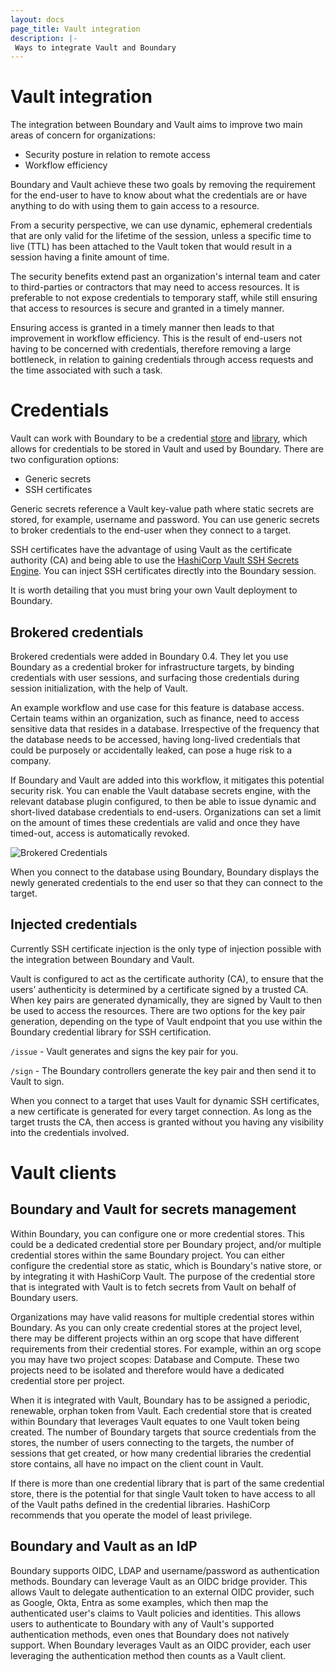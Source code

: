 ```yaml
---
layout: docs
page_title: Vault integration
description: |-
 Ways to integrate Vault and Boundary
---
```


# Vault integration
The integration between Boundary and Vault aims to improve two main areas of concern for organizations:

- Security posture in relation to remote access
- Workflow efficiency

Boundary and Vault achieve these two goals by removing the requirement for the end-user to have to know about what the credentials are or have anything to do with using them to gain access to a resource.

From a security perspective, we can use dynamic, ephemeral credentials that are only valid for the lifetime of the session, unless a specific time to live (TTL) has been attached to the Vault token that would result in a session having a finite amount of time.

The security benefits extend past an organization's internal team and cater to third-parties or contractors that may need to access resources. It is preferable to not expose credentials to temporary staff, while still ensuring that access to resources is secure and granted in a timely manner.

Ensuring access is granted in a timely manner then leads to that improvement in workflow efficiency. This is the result of end-users not having to be concerned with credentials, therefore removing a large bottleneck, in relation to gaining credentials through access requests and the time associated with such a task.

# Credentials
Vault can work with Boundary to be a credential [store](https://developer.hashicorp.com/boundary/docs/concepts/domain-model/credential-stores) and [library](https://developer.hashicorp.com/boundary/docs/concepts/domain-model/credential-libraries), which allows for credentials to be stored in Vault and used by Boundary. There are two configuration options:

- Generic secrets
- SSH certificates

Generic secrets reference a Vault key-value path where static secrets are stored, for example, username and password. You can use generic secrets to broker credentials to the end-user when they connect to a target.

SSH certificates have the advantage of using Vault as the certificate authority (CA) and being able to use the [HashiCorp Vault SSH Secrets Engine](https://developer.hashicorp.com/vault/docs/secrets/ssh). You can inject SSH certificates directly into the Boundary session.

It is worth detailing that you must bring your own Vault deployment to Boundary.

## Brokered credentials

Brokered credentials were added in Boundary 0.4. They let you use Boundary as a credential broker for infrastructure targets, by binding credentials with user sessions, and surfacing those credentials during session initialization, with the help of Vault.

An example workflow and use case for this feature is database access. Certain teams within an organization, such as finance, need to access sensitive data that resides in a database. Irrespective of the frequency that the database needs to be accessed, having long-lived credentials that could be purposely or accidentally leaked, can pose a huge risk to a company.

If Boundary and Vault are added into this workflow, it mitigates this potential security risk. You can enable the Vault database secrets engine, with the relevant database plugin configured, to then be able to issue dynamic and short-lived database credentials to end-users. Organizations can set a limit on the amount of times these credentials are valid and once they have timed-out, access is automatically revoked.

![Brokered Credentials](/img/brokered-creds-ui.png)

When you connect to the database using Boundary, Boundary displays the newly generated credentials to the end user so that they can connect to the target.

## Injected credentials

Currently SSH certificate injection is the only type of injection possible with the integration between Boundary and Vault. 

Vault is configured to act as the certificate authority (CA), to ensure that the users’ authenticity is determined by a certificate signed by a trusted CA. When key pairs are generated dynamically, they are signed by Vault to then be used to access the resources. There are two options for the key pair generation, depending on the type of Vault endpoint that you use within the Boundary credential library for SSH certification.

`/issue` - Vault generates and signs the key pair for you.

`/sign` - The Boundary controllers generate the key pair and then send it to Vault to sign.

When you connect to a target that uses Vault for dynamic SSH certificates, a new certificate is generated for every target connection. As long as the target trusts the CA, then access is granted without you having any visibility into the credentials involved.

# Vault clients

## Boundary and Vault for secrets management

Within Boundary, you can configure one or more credential stores. This could be a dedicated credential store per Boundary project, and/or multiple credential stores within the same Boundary project. You can either configure the credential store as static, which is Boundary's native store, or by integrating it with HashiCorp Vault. The purpose of the credential store that is integrated with Vault is to fetch secrets from Vault on behalf of Boundary users.

Organizations may have valid reasons for multiple credential stores within Boundary. As you can only create credential stores at the project level, there may be different projects within an org scope that have different requirements from their credential stores. For example, within an org scope you may have two project scopes: Database and Compute. These two projects need to be isolated and therefore would have a dedicated credential store per project.

When it is integrated with Vault, Boundary has to be assigned a periodic, renewable, orphan token from Vault. Each credential store that is created within Boundary that leverages Vault equates to one Vault token being created. The number of Boundary targets that source credentials from the stores, the number of users connecting to the targets, the number of sessions that get created, or how many credential libraries the credential store contains, all have no impact on the client count in Vault.

<Note>
If there is more than one credential library that is part of the same credential store, there is the potential for that single Vault token to have access to all of the Vault paths defined in the credential libraries. HashiCorp recommends that you operate the model of least privilege.
</Note>

## Boundary and Vault as an IdP

Boundary supports OIDC, LDAP and username/password as authentication methods. Boundary can leverage Vault as an OIDC bridge provider. This allows Vault to delegate authentication to an external OIDC provider, such as Google, Okta, Entra as some examples, which then map the authenticated user's claims to Vault policies and identities. This allows users to authenticate to Boundary with any of Vault's supported authentication methods, even ones that Boundary does not natively support. When Boundary leverages Vault as an OIDC provider, each user leveraging the authentication method then counts as a Vault client.